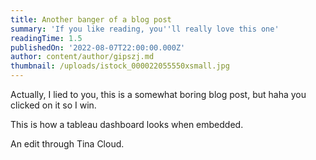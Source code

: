 ```yaml
---
title: Another banger of a blog post
summary: 'If you like reading, you''ll really love this one'
readingTime: 1.5
publishedOn: '2022-08-07T22:00:00.000Z'
author: content/author/gipszj.md
thumbnail: /uploads/istock_000022055550xsmall.jpg
---
```


Actually, I lied to you, this is a somewhat boring blog post, but haha you clicked on it so I win.

This is how a tableau dashboard looks when embedded.

<tableau url="https://public.tableau.com/views/GreetingsfromBali/Postcard?:language=en-US&:display_count=n&:origin=viz_share_link" />

An edit through Tina Cloud.
